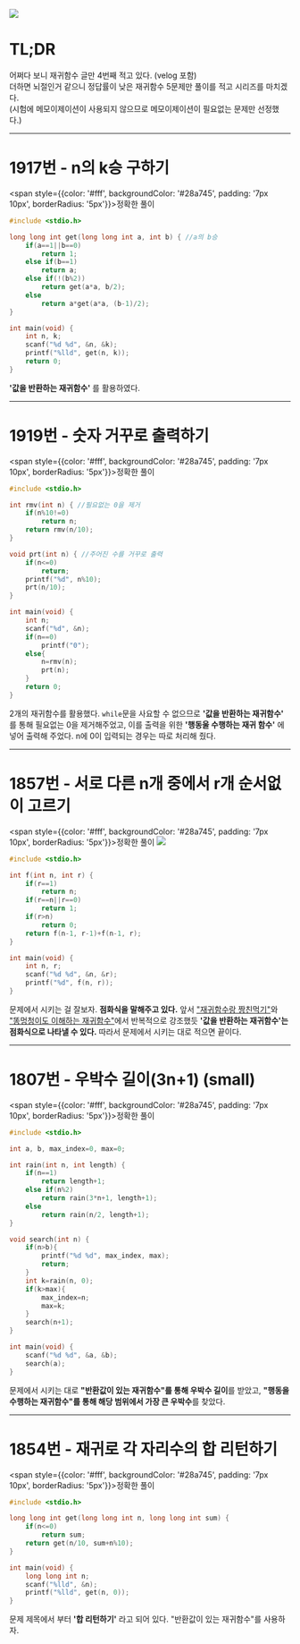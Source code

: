 
![](https://media2.giphy.com/media/6XraD6fcKDvmGhUcCR/giphy.gif?cid=ecf05e47guxu7xvumq2r2c7se0j4sk1j12ks2n274yvd1v66&rid=giphy.gif&ct=g)

# TL;DR
어쩌다 보니 재귀함수 글만 4번째 적고 있다. (velog 포함)  
더하면 뇌절인거 같으니 정답률이 낮은 재귀함수 5문제만 풀이를 적고 시리즈를 마치겠다.  
(시험에 메모이제이션이 사용되지 않으므로 메모이제이션이 필요없는 문제만 선정했다.)

----

# 1917번 - n의 k승 구하기
<span style={{color: '#fff', backgroundColor: '#28a745', padding: '7px 10px', borderRadius: '5px'}}>정확한 풀이</span>
```c
#include <stdio.h>

long long int get(long long int a, int b) { //a의 b승
	if(a==1||b==0)
		return 1;
	else if(b==1)
		return a;
	else if(!(b%2))
		return get(a*a, b/2);
	else
		return a*get(a*a, (b-1)/2);
}

int main(void) {
	int n, k;
	scanf("%d %d", &n, &k);
	printf("%lld", get(n, k));
	return 0;
}
```
**'값을 반환하는 재귀함수'** 를 활용하였다.

---

# 1919번 - 숫자 거꾸로 출력하기
<span style={{color: '#fff', backgroundColor: '#28a745', padding: '7px 10px', borderRadius: '5px'}}>정확한 풀이</span>
```c
#include <stdio.h>

int rmv(int n) { //필요없는 0을 제거
	if(n%10!=0)
		return n;
	return rmv(n/10);
}

void prt(int n) { //주어진 수를 거꾸로 출력
	if(n<=0)
		return;
	printf("%d", n%10);
	prt(n/10);
}

int main(void) {
	int n;
	scanf("%d", &n);
	if(n==0)
	    printf("0");
	else{
	    n=rmv(n);
	    prt(n);
	}
	return 0;
}
```
2개의 재귀함수를 활용했다. `while`문을 사요할 수 없으므로 **'값을 반환하는 재귀함수'** 를 통해 필요없는 0을 제거해주었고, 이를 출력을 위한 **'행동울 수행하는 재귀 함수'** 에 넣어 출력해 주었다. n에 0이 입력되는 경우는 따로 처리해 줬다.

---

# 1857번 - 서로 다른 n개 중에서 r개 순서없이 고르기
<span style={{color: '#fff', backgroundColor: '#28a745', padding: '7px 10px', borderRadius: '5px'}}>정확한 풀이</span>
![](/images/description.png)
```c
#include <stdio.h>

int f(int n, int r) {
	if(r==1)
		return n;
	if(r==n||r==0)
		return 1;
	if(r>n)
		return 0;
	return f(n-1, r-1)+f(n-1, r);
}

int main(void) {
	int n, r;
	scanf("%d %d", &n, &r);
	printf("%d", f(n, r));
}
```
문제에서 시키는 걸 잘보자. **점화식을 말해주고 있다.** 앞서 ["재귀함수랑 짱친먹기"](/jaegui)와 ["똥멍청이도 이해하는 재귀함수"](/jaegui2)에서 반복적으로 강조했듯 **'값을 반환하는 재귀함수'는 점화식으로 나타낼 수 있다.** 따라서 문제에서 시키는 대로 적으면 끝이다.

---

# 1807번 - 우박수 길이(3n+1) (small)
<span style={{color: '#fff', backgroundColor: '#28a745', padding: '7px 10px', borderRadius: '5px'}}>정확한 풀이</span>
```c
#include <stdio.h>

int a, b, max_index=0, max=0;

int rain(int n, int length) {
	if(n==1)
		return length+1;
	else if(n%2)
		return rain(3*n+1, length+1);
	else
		return rain(n/2, length+1);
}

void search(int n) {
	if(n>b){
		printf("%d %d", max_index, max);
		return;
	}
	int k=rain(n, 0);
	if(k>max){
		max_index=n;
		max=k;
	}
	search(n+1);
}

int main(void) {
	scanf("%d %d", &a, &b);
	search(a);
}
```
문제에서 시키는 대로 **"반환값이 있는 재귀함수"를 통해 우박수 길이**를 받았고, **"행동을 수행하는 재귀함수"를 통해 해당 범위에서 가장 큰 우박수**를 찾았다.

---

# 1854번 - 재귀로 각 자리수의 합 리턴하기
<span style={{color: '#fff', backgroundColor: '#28a745', padding: '7px 10px', borderRadius: '5px'}}>정확한 풀이</span>
```c
#include <stdio.h>

long long int get(long long int n, long long int sum) {
	if(n<=0)
		return sum;
	return get(n/10, sum+n%10);
}

int main(void) {
	long long int n;
	scanf("%lld", &n);
	printf("%lld", get(n, 0));
}
```
문제 제목에서 부터 **'합 리턴하기'** 라고 되어 있다. "반환값이 있는 재귀함수"를 사용하자.